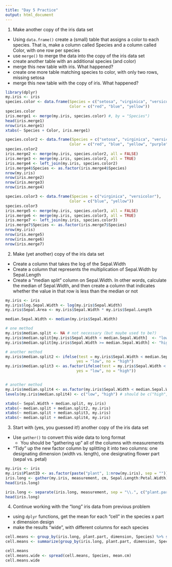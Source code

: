 ```yaml
---
title: "Day 5 Practice"
output: html_document
---
```


1. Make another copy of the iris data set
  - Using `data.frame()` create a (small) table that assigns a color to each species.  That is, make a column called Species and a column called Color, with one row per species
  - use `merge()` to merge the data into the copy of the iris data set
  - create another table with an additional species (and color)
  - merge this new table with iris. What happened?
  - create one more table matching species to color, with only two rows, missing setosa
  - merge this new table with the copy of iris. What happened?

```r
library(dplyr)
my.iris <- iris
species.color <- data.frame(Species = c("setosa", "virginica", "versicolor"),
                            Color = c("red", "blue", "yellow"))
species.color
iris.merge1 <- merge(my.iris, species.color) #, by = "Species")
head(iris.merge1)
nrow(iris.merge1)
xtabs(~ Species + Color, iris.merge1)

species.color2 <- data.frame(Species = c("setosa", "virginica", "versicolor", "scorpiris"),
                            Color = c("red", "blue", "yellow", "purple"))
species.color2
iris.merge2 <- merge(my.iris, species.color2, all = FALSE)
iris.merge3 <- merge(my.iris, species.color2, all = TRUE)
iris.merge4 <- left_join(my.iris, species.color2)
iris.merge4$Species <- as.factor(iris.merge4$Species)
nrow(my.iris)
nrow(iris.merge2)
nrow(iris.merge3)
nrow(iris.merge4)

species.color3 <- data.frame(Species = c("virginica", "versicolor"),
                            Color = c("blue", "yellow"))
species.color3
iris.merge5 <- merge(my.iris, species.color3, all = FALSE)
iris.merge6 <- merge(my.iris, species.color3, all = TRUE)
iris.merge7 <- left_join(my.iris, species.color3)
iris.merge7$Species <- as.factor(iris.merge7$Species)
nrow(my.iris)
nrow(iris.merge5)
nrow(iris.merge6)
nrow(iris.merge7)

```

2. Make (yet another) copy of the iris data set
  - Create a column that takes the log of the Sepal.Width
  - Create a column that represents the multiplication of Sepal.Width by Sepal.Length
  - Create a "median split" column on Sepal.Width. In other words, calculate the median of Sepal.Width, and then create a column that indicates whether the value in that row is less than the median or not
  
```r
my.iris <- iris
my.iris$log.Sepal.Width <- log(my.iris$Sepal.Width)
my.iris$Sepal.Area <- my.iris$Sepal.Width * my.iris$Sepal.Length

median.Sepal.Width <- median(my.iris$Sepal.Width)

# one method
my.iris$median.split <- NA # not necessary (but maybe used to be?)
my.iris$median.split[my.iris$Sepal.Width < median.Sepal.Width]  <- "low"
my.iris$median.split[my.iris$Sepal.Width >= median.Sepal.Width] <- "high"

# another method
my.iris$median.split2 <- ifelse(test = my.iris$Sepal.Width < median.Sepal.Width, 
                               yes = "low", no = "high")
my.iris$median.split3 <- as.factor(ifelse(test = my.iris$Sepal.Width < median.Sepal.Width, 
                               yes = "low", no = "high"))


# another method
my.iris$median.split4 <- as.factor(my.iris$Sepal.Width < median.Sepal.Width)
levels(my.iris$median.split4) <- c("low", "high") # should be c("high", "low")

xtabs(~ Sepal.Width + median.split, my.iris)
xtabs(~ median.split + median.split2, my.iris)
xtabs(~ median.split + median.split3, my.iris)
xtabs(~ median.split + median.split4, my.iris)

```

3. Start with (yes, you guessed it!) another copy of the iris data set
  - Use `gather()` to convert this wide data to long format
    - You should be "gathering up" all of the columns with measurements
  - "Tidy" up the new factor column by splitting it into two columns: one designating dimension (width vs. length), one designating flower part (sepal vs. petal)
    
```r
my.iris <- iris
my.iris$PlantID <- as.factor(paste("plant", 1:nrow(my.iris), sep = ""))
iris.long <- gather(my.iris, measurement, cm, Sepal.Length:Petal.Width)
head(iris.long)

iris.long <- separate(iris.long, measurement, sep = "\\.", c("plant.part", "dimension"))
head(iris.long)
```

4. Continue working with the "long" iris data from previous problem
  - using `dplyr` functions, get the mean for each "cell" in the species x part x dimension design
  - make the results "wide", with different columns for each species

```r
cell.means <- group_by(iris.long, plant.part, dimension, Species) %>% summarize(mean.cm = mean(cm))
cell.means <- summarize(group_by(iris.long, plant.part, dimension, Species), mean.cm = mean(cm))

cell.means
cell.means.wide <- spread(cell.means, Species, mean.cm)
cell.means.wide

```

